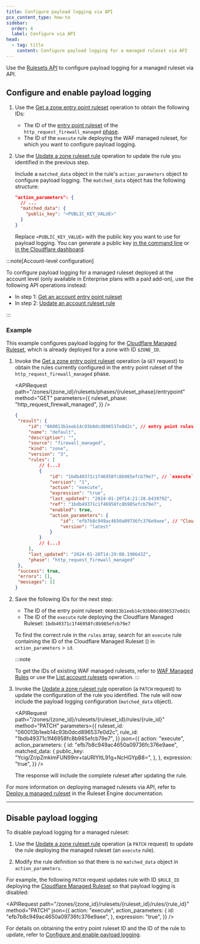 ```yaml
---
title: Configure payload logging via API
pcx_content_type: how-to
sidebar:
  order: 4
  label: Configure via API
head:
  - tag: title
    content: Configure payload logging for a managed ruleset via API
---
```



Use the [Rulesets API](/ruleset-engine/rulesets-api/) to configure payload logging for a managed ruleset via API.

## Configure and enable payload logging

1. Use the [Get a zone entry point ruleset](/api/resources/rulesets/subresources/phases/methods/get/) operation to obtain the following IDs:

   - The ID of the [entry point ruleset](/ruleset-engine/about/rulesets/#entry-point-ruleset) of the `http_request_firewall_managed` [phase](/ruleset-engine/about/phases/).
   - The ID of the `execute` rule deploying the WAF managed ruleset, for which you want to configure payload logging.

2. Use the [Update a zone ruleset rule](/api/resources/rulesets/methods/update/) operation to update the rule you identified in the previous step.

   Include a `matched_data` object in the rule's `action_parameters` object to configure payload logging. The `matched_data` object has the following structure:

   ```json null {3-5}
   "action_parameters": {
     // ...
     "matched_data": {
       "public_key": "<PUBLIC_KEY_VALUE>"
     }
   }
   ```

   Replace `<PUBLIC_KEY_VALUE>` with the public key you want to use for payload logging. You can generate a public key [in the command line](/waf/managed-rules/payload-logging/command-line/generate-key-pair/) or [in the Cloudflare dashboard](/waf/managed-rules/payload-logging/configure/).

:::note[Account-level configuration]

To configure payload logging for a managed ruleset deployed at the account level (only available in Enterprise plans with a paid add-on), use the following API operations instead:

- In step 1: [Get an account entry point ruleset](/api/resources/rulesets/subresources/phases/methods/get/)
- In step 2: [Update an account ruleset rule](/api/resources/rulesets/subresources/rules/methods/edit/)

:::

### Example

This example configures payload logging for the [Cloudflare Managed Ruleset](/waf/managed-rules/reference/cloudflare-managed-ruleset/), which is already deployed for a zone with ID `$ZONE_ID`.

1. Invoke the [Get a zone entry point ruleset](/api/resources/rulesets/subresources/phases/methods/get/) operation (a `GET` request) to obtain the rules currently configured in the entry point ruleset of the `http_request_firewall_managed` phase.

   <APIRequest
   	path="/zones/{zone_id}/rulesets/phases/{ruleset_phase}/entrypoint"
   	method="GET"
   	parameters={{
   		ruleset_phase: "http_request_firewall_managed",
   	}}
   />

   ```json output {3,12,20}
   {
   	"result": {
   		"id": "060013b1eeb14c93b0dcd896537e0d2c", // entry point ruleset ID
   		"name": "default",
   		"description": "",
   		"source": "firewall_managed",
   		"kind": "zone",
   		"version": "3",
   		"rules": [
   			// (...)
   			{
   				"id": "1bdb49371c1f46958fc8b985efcb79e7", // `execute` rule ID
   				"version": "1",
   				"action": "execute",
   				"expression": "true",
   				"last_updated": "2024-01-20T14:21:28.643979Z",
   				"ref": "1bdb49371c1f46958fc8b985efcb79e7",
   				"enabled": true,
   				"action_parameters": {
   					"id": "efb7b8c949ac4650a09736fc376e9aee", // "Cloudflare Managed Ruleset" ID
   					"version": "latest"
   				}
   			}
   			// (...)
   		],
   		"last_updated": "2024-01-20T14:29:00.190643Z",
   		"phase": "http_request_firewall_managed"
   	},
   	"success": true,
   	"errors": [],
   	"messages": []
   }
   ```

2. Save the following IDs for the next step:

   - The ID of the entry point ruleset: `060013b1eeb14c93b0dcd896537e0d2c`
   - The ID of the `execute` rule deploying the Cloudflare Managed Ruleset: `1bdb49371c1f46958fc8b985efcb79e7`

   To find the correct rule in the `rules` array, search for an `execute` rule containing the ID of the Cloudflare Managed Ruleset (<RuleID id="efb7b8c949ac4650a09736fc376e9aee" />) in `action_parameters` > `id`.

   :::note

   To get the IDs of existing WAF managed rulesets, refer to [WAF Managed Rules](/waf/managed-rules/#managed-rulesets) or use the [List account rulesets](/api/resources/rulesets/methods/list/) operation.
   :::

3. Invoke the [Update a zone ruleset rule](/api/resources/rulesets/methods/update/) operation (a `PATCH` request) to update the configuration of the rule you identified. The rule will now include the payload logging configuration (`matched_data` object).

   <APIRequest
   	path="/zones/{zone_id}/rulesets/{ruleset_id}/rules/{rule_id}"
   	method="PATCH"
   	parameters={{
   		ruleset_id: "060013b1eeb14c93b0dcd896537e0d2c",
   		rule_id: "1bdb49371c1f46958fc8b985efcb79e7",
   	}}
   	json={{
   		action: "execute",
   		action_parameters: {
   			id: "efb7b8c949ac4650a09736fc376e9aee",
   			matched_data: {
   				public_key: "Ycig/Zr/pZmklmFUN99nr+taURlYItL91g+NcHGYpB8=",
   			},
   		},
   		expression: "true",
   	}}
   />

   The response will include the complete ruleset after updating the rule.

For more information on deploying managed rulesets via API, refer to [Deploy a managed ruleset](/ruleset-engine/managed-rulesets/deploy-managed-ruleset/) in the Ruleset Engine documentation.

---

## Disable payload logging

To disable payload logging for a managed ruleset:

1. Use the [Update a zone ruleset rule](/api/resources/rulesets/methods/update/) operation (a `PATCH` request) to update the rule deploying the managed ruleset (an `execute` rule).

2. Modify the rule definition so that there is no `matched_data` object in `action_parameters`.

For example, the following `PATCH` request updates rule with ID `$RULE_ID` deploying the [Cloudflare Managed Ruleset](/waf/managed-rules/reference/cloudflare-managed-ruleset/) so that payload logging is disabled:

<APIRequest
	path="/zones/{zone_id}/rulesets/{ruleset_id}/rules/{rule_id}"
	method="PATCH"
	json={{
		action: "execute",
		action_parameters: {
			id: "efb7b8c949ac4650a09736fc376e9aee",
		},
		expression: "true",
	}}
/>

For details on obtaining the entry point ruleset ID and the ID of the rule to update, refer to [Configure and enable payload logging](/waf/managed-rules/payload-logging/configure-api/#configure-and-enable-payload-logging).
